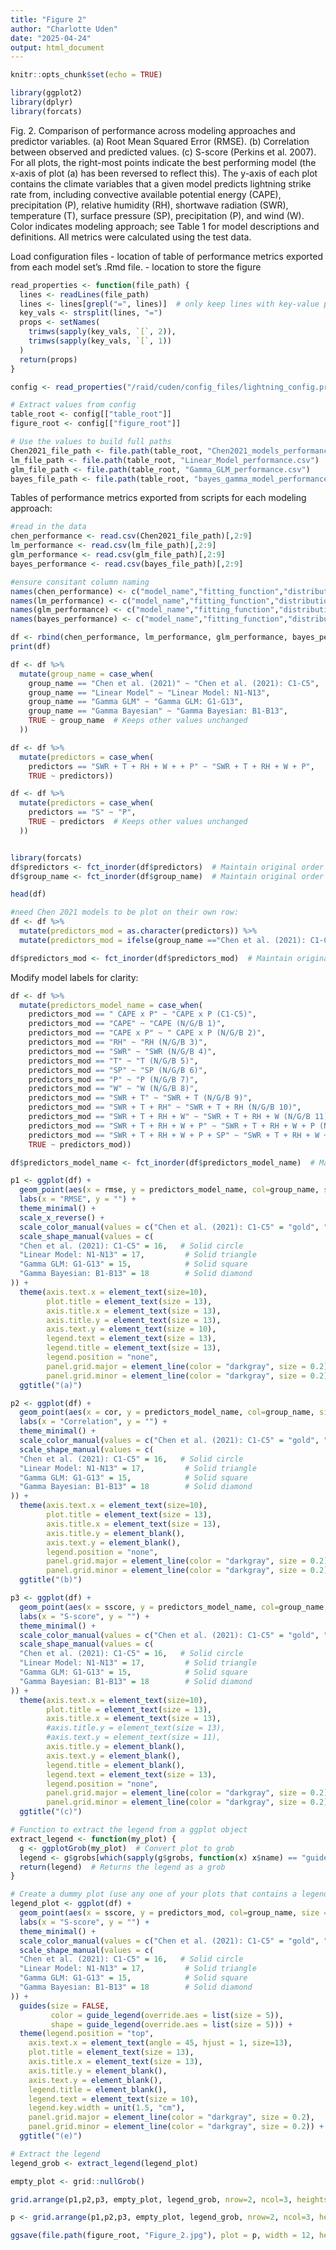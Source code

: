 ```yaml
---
title: "Figure 2"
author: "Charlotte Uden"
date: "2025-04-24"
output: html_document
---
```


```r
knitr::opts_chunk$set(echo = TRUE)
```

```r
library(ggplot2)
library(dplyr)
library(forcats)
```

Fig. 2. Comparison of performance across modeling approaches and predictor variables. (a) Root Mean Squared Error (RMSE). (b) Correlation between observed and predicted values. (c) S-score (Perkins et al. 2007). For all plots, the right-most points indicate the best performing model (the x-axis of plot (a) has been reversed to reflect this). The y-axis of each plot contains the climate variables that a given model predicts lightning strike rate from, including convective available potential energy (CAPE), precipitation (P), relative humidity (RH), shortwave radiation (SWR), temperature (T), surface pressure (SP), precipitation (P), and wind (W). Color indicates modeling approach; see Table 1 for model descriptions and definitions. All metrics were calculated using the test data. 

Load configuration files
- location of table of performance metrics exported from each model set's .Rmd file. 
- location to store the figure
```r
read_properties <- function(file_path) {
  lines <- readLines(file_path)
  lines <- lines[grepl("=", lines)]  # only keep lines with key-value pairs
  key_vals <- strsplit(lines, "=")
  props <- setNames(
    trimws(sapply(key_vals, `[`, 2)),
    trimws(sapply(key_vals, `[`, 1))
  )
  return(props)
}

config <- read_properties("/raid/cuden/config_files/lightning_config.properties")  # path to config file

# Extract values from config
table_root <- config[["table_root"]] 
figure_root <- config[["figure_root"]]

# Use the values to build full paths
Chen2021_file_path <- file.path(table_root, "Chen2021_models_performance.csv")
lm_file_path <- file.path(table_root, "Linear_Model_performance.csv")
glm_file_path <- file.path(table_root, "Gamma_GLM_performance.csv")
bayes_file_path <- file.path(table_root, "bayes_gamma_model_performance.csv")
```

Tables of performance metrics exported from scripts for each modeling approach:
```r
#read in the data
chen_performance <- read.csv(Chen2021_file_path)[,2:9]
lm_performance <- read.csv(lm_file_path)[,2:9]
glm_performance <- read.csv(glm_file_path)[,2:9]
bayes_performance <- read.csv(bayes_file_path)[,2:9]

#ensure consitant column naming
names(chen_performance) <- c("model_name","fitting_function","distribution","predictors","group_name","rmse","cor","sscore")
names(lm_performance) <- c("model_name","fitting_function","distribution","predictors","group_name","rmse","cor","sscore")
names(glm_performance) <- c("model_name","fitting_function","distribution","predictors","group_name","rmse","cor","sscore")
names(bayes_performance) <- c("model_name","fitting_function","distribution","predictors","group_name","rmse","cor","sscore")

df <- rbind(chen_performance, lm_performance, glm_performance, bayes_performance)
print(df)
```

```r
df <- df %>%
  mutate(group_name = case_when(
    group_name == "Chen et al. (2021)" ~ "Chen et al. (2021): C1-C5",
    group_name == "Linear Model" ~ "Linear Model: N1-N13",
    group_name == "Gamma GLM" ~ "Gamma GLM: G1-G13",
    group_name == "Gamma Bayesian" ~ "Gamma Bayesian: B1-B13",
    TRUE ~ group_name  # Keeps other values unchanged
  ))

df <- df %>%
  mutate(predictors = case_when(
    predictors == "SWR + T + RH + W + + P" ~ "SWR + T + RH + W + P",
    TRUE ~ predictors))

df <- df %>%
  mutate(predictors = case_when(
    predictors == "S" ~ "P",
    TRUE ~ predictors  # Keeps other values unchanged
  ))


library(forcats)
df$predictors <- fct_inorder(df$predictors)  # Maintain original order
df$group_name <- fct_inorder(df$group_name)  # Maintain original order

head(df)
```


```r
#need Chen 2021 models to be plot on their own row:
df <- df %>%
  mutate(predictors_mod = as.character(predictors)) %>%
  mutate(predictors_mod = ifelse(group_name =="Chen et al. (2021): C1-C5", " CAPE x P", predictors_mod))

df$predictors_mod <- fct_inorder(df$predictors_mod)  # Maintain original order
```

Modify model labels for clarity:
```r
df <- df %>%
  mutate(predictors_model_name = case_when(
    predictors_mod == " CAPE x P" ~ "CAPE x P (C1-C5)",
    predictors_mod == "CAPE" ~ "CAPE (N/G/B 1)",
    predictors_mod == "CAPE x P" ~ " CAPE x P (N/G/B 2)",
    predictors_mod == "RH" ~ "RH (N/G/B 3)",
    predictors_mod == "SWR" ~ "SWR (N/G/B 4)",
    predictors_mod == "T" ~ "T (N/G/B 5)",
    predictors_mod == "SP" ~ "SP (N/G/B 6)",
    predictors_mod == "P" ~ "P (N/G/B 7)",
    predictors_mod == "W" ~ "W (N/G/B 8)",
    predictors_mod == "SWR + T" ~ "SWR + T (N/G/B 9)",
    predictors_mod == "SWR + T + RH" ~ "SWR + T + RH (N/G/B 10)",
    predictors_mod == "SWR + T + RH + W" ~ "SWR + T + RH + W (N/G/B 11)",
    predictors_mod == "SWR + T + RH + W + P" ~ "SWR + T + RH + W + P (N/G/B 12)",
    predictors_mod == "SWR + T + RH + W + P + SP" ~ "SWR + T + RH + W + P + SP (N/G/B 13)",
    TRUE ~ predictors_mod))

df$predictors_model_name <- fct_inorder(df$predictors_model_name)  # Maintain original order
```


```r


p1 <- ggplot(df) +
  geom_point(aes(x = rmse, y = predictors_model_name, col=group_name, size = 3, shape=group_name)) + 
  labs(x = "RMSE", y = "") +
  theme_minimal() +
  scale_x_reverse() +
  scale_color_manual(values = c("Chen et al. (2021): C1-C5" = "gold", "Linear Model: N1-N13" = "purple4", "Gamma GLM: G1-G13" = "magenta3", "Gamma Bayesian: B1-B13" = "orange")) +
  scale_shape_manual(values = c(
  "Chen et al. (2021): C1-C5" = 16,   # Solid circle
  "Linear Model: N1-N13" = 17,         # Solid triangle
  "Gamma GLM: G1-G13" = 15,            # Solid square
  "Gamma Bayesian: B1-B13" = 18        # Solid diamond
)) + 
  theme(axis.text.x = element_text(size=10),
        plot.title = element_text(size = 13),
        axis.title.x = element_text(size = 13),
        axis.title.y = element_text(size = 13),
        axis.text.y = element_text(size = 10),
        legend.text = element_text(size = 13),
        legend.title = element_text(size = 13),
        legend.position = "none",
        panel.grid.major = element_line(color = "darkgray", size = 0.2), 
        panel.grid.minor = element_line(color = "darkgray", size = 0.2)) +
  ggtitle("(a)") 

p2 <- ggplot(df) +
  geom_point(aes(x = cor, y = predictors_model_name, col=group_name, size = 3, shape=group_name)) + 
  labs(x = "Correlation", y = "") +
  theme_minimal() +
  scale_color_manual(values = c("Chen et al. (2021): C1-C5" = "gold", "Linear Model: N1-N13" = "purple4", "Gamma GLM: G1-G13" = "magenta3", "Gamma Bayesian: B1-B13" = "orange")) +
  scale_shape_manual(values = c(
  "Chen et al. (2021): C1-C5" = 16,   # Solid circle
  "Linear Model: N1-N13" = 17,         # Solid triangle
  "Gamma GLM: G1-G13" = 15,            # Solid square
  "Gamma Bayesian: B1-B13" = 18        # Solid diamond
)) + 
  theme(axis.text.x = element_text(size=10),
        plot.title = element_text(size = 13),
        axis.title.x = element_text(size = 13),
        axis.title.y = element_blank(),
        axis.text.y = element_blank(),
        legend.position = "none",
        panel.grid.major = element_line(color = "darkgray", size = 0.2), 
        panel.grid.minor = element_line(color = "darkgray", size = 0.2)) +
  ggtitle("(b)") 

p3 <- ggplot(df) +
  geom_point(aes(x = sscore, y = predictors_model_name, col=group_name, size = 3, shape=group_name)) + 
  labs(x = "S-score", y = "") +
  theme_minimal() +
  scale_color_manual(values = c("Chen et al. (2021): C1-C5" = "gold", "Linear Model: N1-N13" = "purple4", "Gamma GLM: G1-G13" = "magenta3", "Gamma Bayesian: B1-B13" = "orange")) +
  scale_shape_manual(values = c(
  "Chen et al. (2021): C1-C5" = 16,   # Solid circle
  "Linear Model: N1-N13" = 17,         # Solid triangle
  "Gamma GLM: G1-G13" = 15,            # Solid square
  "Gamma Bayesian: B1-B13" = 18        # Solid diamond
)) +
  theme(axis.text.x = element_text(size=10),
        plot.title = element_text(size = 13),
        axis.title.x = element_text(size = 13),
        #axis.title.y = element_text(size = 13),
        #axis.text.y = element_text(size = 11),
        axis.title.y = element_blank(),
        axis.text.y = element_blank(),
        legend.title = element_blank(),
        legend.text = element_text(size = 13),
        legend.position = "none",
        panel.grid.major = element_line(color = "darkgray", size = 0.2), 
        panel.grid.minor = element_line(color = "darkgray", size = 0.2)) +
  ggtitle("(c)") 

# Function to extract the legend from a ggplot object
extract_legend <- function(my_plot) {
  g <- ggplotGrob(my_plot)  # Convert plot to grob
  legend <- g$grobs[which(sapply(g$grobs, function(x) x$name) == "guide-box")][[1]]
  return(legend)  # Returns the legend as a grob
}

# Create a dummy plot (use any one of your plots that contains a legend)
legend_plot <- ggplot(df) +
  geom_point(aes(x = sscore, y = predictors_mod, col=group_name, size = 3, shape=group_name)) + 
  labs(x = "S-score", y = "") +
  theme_minimal() +
  scale_color_manual(values = c("Chen et al. (2021): C1-C5" = "gold", "Linear Model: N1-N13" = "purple4", "Gamma GLM: G1-G13" = "magenta3", "Gamma Bayesian: B1-B13" = "orange")) +
  scale_shape_manual(values = c(
  "Chen et al. (2021): C1-C5" = 16,   # Solid circle
  "Linear Model: N1-N13" = 17,         # Solid triangle
  "Gamma GLM: G1-G13" = 15,            # Solid square
  "Gamma Bayesian: B1-B13" = 18        # Solid diamond
)) +
  guides(size = FALSE,
         color = guide_legend(override.aes = list(size = 5)),
         shape = guide_legend(override.aes = list(size = 5))) +
  theme(legend.position = "top",
    axis.text.x = element_text(angle = 45, hjust = 1, size=13),
    plot.title = element_text(size = 13),
    axis.title.x = element_text(size = 13),
    axis.title.y = element_blank(),
    axis.text.y = element_blank(),
    legend.title = element_blank(),
    legend.text = element_text(size = 10),
    legend.key.width = unit(1.5, "cm"),
    panel.grid.major = element_line(color = "darkgray", size = 0.2), 
    panel.grid.minor = element_line(color = "darkgray", size = 0.2)) +
  ggtitle("(e)") 

# Extract the legend
legend_grob <- extract_legend(legend_plot)

empty_plot <- grid::nullGrob()

grid.arrange(p1,p2,p3, empty_plot, legend_grob, nrow=2, ncol=3, heights=c(1,0.2), widths=c(1.75, 1, 1))

p <- grid.arrange(p1,p2,p3, empty_plot, legend_grob, nrow=2, ncol=3, heights=c(1,0.2), widths=c(1.75, 1, 1))

ggsave(file.path(figure_root, "Figure_2.jpg"), plot = p, width = 12, height = 4, dpi = 1100, units = "in")
```


